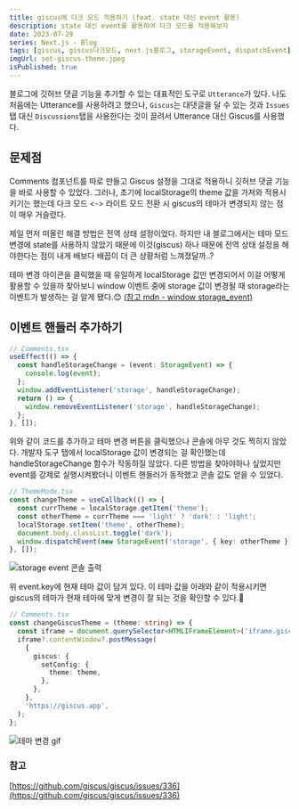 ```yaml
---
title: giscus에 다크 모드 적용하기 (feat. state 대신 event 활용)
description: state 대신 event를 활용하여 다크 모드를 적용해보자
date: 2023-07-29
series: Next.js - Blog
tags: [giscus, giscus다크모드, next.js블로그, storageEvent, dispatchEvent]
imgUrl: set-giscus-theme.jpeg
isPublished: true
---
```


블로그에 깃허브 댓글 기능을 추가할 수 있는 대표적인 도구로 `Utterance`가 있다. 나도 처음에는 Utterance를 사용하려고 했으나, `Giscus`는 대댓글을 달 수 있는 것과 `Issues` 탭 대신 `Discussions`탭을 사용한다는 것이 끌려서 Utterance 대신 Giscus를 사용했다.

## 문제점

Comments 컴포넌트를 따로 만들고 Giscus 설정을 그대로 적용하니 깃허브 댓글 기능을 바로 사용할 수 있었다. 그러나, 초기에 localStorage의 theme 값을 가져와 적용시키기는 했는데 다크 모드 \<-\> 라이트 모드 전환 시 giscus의 테마가 변경되지 않는 점이 매우 거슬렸다.

제일 먼저 떠올린 해결 방법은 전역 상태 설정이었다. 하지만 내 블로그에서는 테마 모드 변경에 state를 사용하지 않았기 때문에 이것(giscus) 하나 때문에 전역 상태 설정을 해야한다는 점이 내게 배보다 배꼽이 더 큰 상황처럼 느껴졌달까..?

테마 변경 아이콘을 클릭했을 때 유일하게 localStorage 값만 변경되어서 이걸 어떻게 활용할 수 있을까 찾아보니 window 이벤트 중에 storage 값이 변경될 때 storage라는 이벤트가 발생하는 걸 알게 됐다.😊 [(참고 mdn - window storage_event)](https://developer.mozilla.org/en-US/docs/Web/API/Window/storage_event)

## 이벤트 핸들러 추가하기

```ts
// Comments.tsx
useEffect(() => {
  const handleStorageChange = (event: StorageEvent) => {
    console.log(event);
  };
  window.addEventListener('storage', handleStorageChange);
  return () => {
    window.removeEventListener('storage', handleStorageChange);
  };
}, []);
```

위와 같이 코드를 추가하고 테마 변경 버튼을 클릭했으나 콘솔에 아무 것도 찍히지 않았다. 개발자 도구 탭에서 localStorage 값이 변경되는 걸 확인했는데 handleStorageChange 함수가 작동하질 않았다. 다른 방법을 찾아야하나 싶었지만 event를 강제로 실행시켜봤더니 이벤트 핸들러가 동작했고 콘솔 값도 얻을 수 있었다.

```ts
// ThemeMode.tsx
const changeTheme = useCallback(() => {
  const currTheme = localStorage.getItem('theme');
  const otherTheme = currTheme === 'light' ? 'dark' : 'light';
  localStorage.setItem('theme', otherTheme);
  document.body.classList.toggle('dark');
  window.dispatchEvent(new StorageEvent('storage', { key: otherTheme })); // 💡 새로 추가
}, []);
```

![storage event 콘솔 출력](../posts/blog/set-giscus-theme/storageevent.jpeg)

위 event.key에 현재 테마 값이 담겨 있다. 이 테마 값을 아래와 같이 적용시키면 giscus의 테마가 현재 테마에 맞게 변경이 잘 되는 것을 확인할 수 있다.🎉

```ts
// Comments.tsx
const changeGiscusTheme = (theme: string) => {
  const iframe = document.querySelector<HTMLIFrameElement>('iframe.giscus-frame');
  iframe?.contentWindow?.postMessage(
    {
      giscus: {
        setConfig: {
          theme: theme,
        },
      },
    },
    'https://giscus.app',
  );
};
```

![테마 변경 gif](https://github.com/yunjeoming/yuns-blog/assets/76480300/78567552-7a87-4e62-ad10-41c96bca7545)


### 참고
[https://github.com/giscus/giscus/issues/336](https://github.com/giscus/giscus/issues/336)

